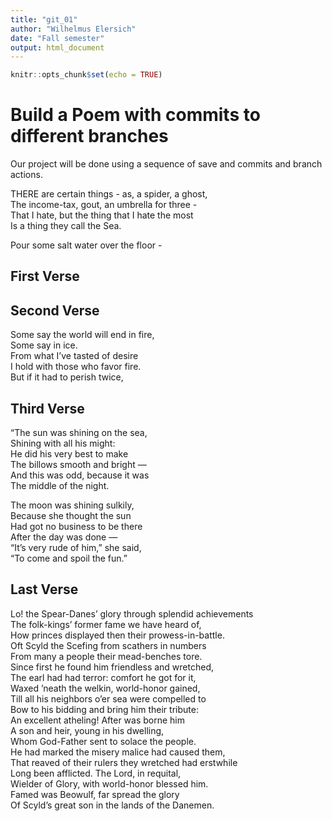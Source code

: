 ```yaml
---
title: "git_01"
author: "Wilhelmus Elersich"
date: "Fall semester"
output: html_document
---
```


```r
knitr::opts_chunk$set(echo = TRUE)
```
# Build a Poem with commits to different branches
Our project will be done using a sequence of save and commits and branch actions.
<!-- Do not modify or change any text in "!--" bracketed areas such as this --- these are instructions to
you, if you change any of this the git program will notice it and compromise your git merging strategy !-->

THERE are certain things - as, a spider, a ghost,  
The income-tax, gout, an umbrella for three -  
That I hate, but the thing that I hate the most  
Is a thing they call the Sea.  

Pour some salt water over the floor -

## First Verse 
<!--Put the first five lines of a poem by Lewis Carrol in this section!-->

## Second Verse
<!--Put the first five lines of a poem by Robert Frost here!-->

Some say the world will end in fire,  
Some say in ice.  
From what I’ve tasted of desire  
I hold with those who favor fire.  
But if it had to perish twice,  

## Third Verse
<!--Put the first two verses of The Walrus and the Carpenter here!-->

“The sun was shining on the sea,  
Shining with all his might:  
He did his very best to make  
The billows smooth and bright —  
And this was odd, because it was  
The middle of the night.  

The moon was shining sulkily,  
Because she thought the sun  
Had got no business to be there  
After the day was done —  
“It’s very rude of him,” she said,  
“To come and spoil the fun.”  

## Last Verse
<!--Put a short poem of your choice 8-20 lines,here!-->

Lo! the Spear-Danes’ glory through splendid achievements  
The folk-kings’ former fame we have heard of,  
How princes displayed then their prowess-in-battle.  
Oft Scyld the Scefing from scathers in numbers  
From many a people their mead-benches tore.  
Since first he found him friendless and wretched,  
The earl had had terror: comfort he got for it,  
Waxed ’neath the welkin, world-honor gained,  
Till all his neighbors o’er sea were compelled to  
Bow to his bidding and bring him their tribute:  
An excellent atheling! After was borne him  
A son and heir, young in his dwelling,  
Whom God-Father sent to solace the people.  
He had marked the misery malice had caused them,  
That reaved of their rulers they wretched had erstwhile  
Long been afflicted. The Lord, in requital,  
Wielder of Glory, with world-honor blessed him.  
Famed was Beowulf, far spread the glory  
Of Scyld’s great son in the lands of the Danemen.  
